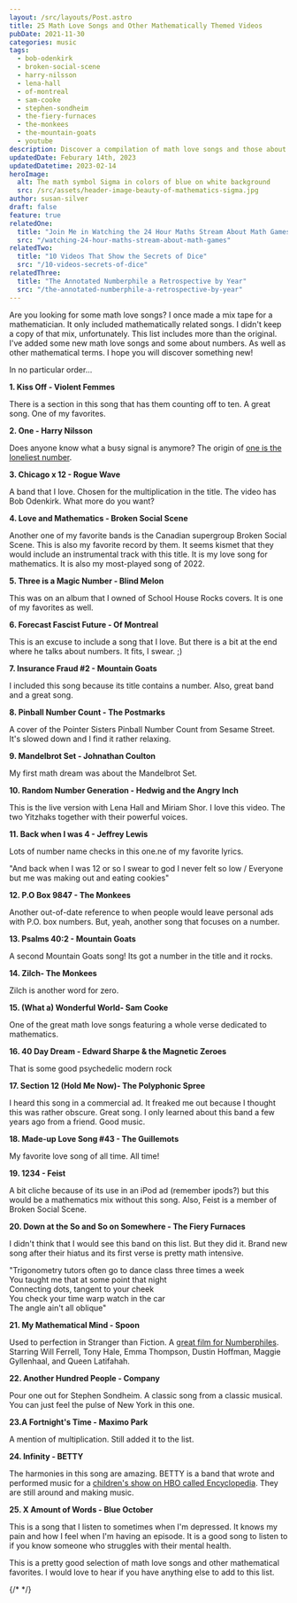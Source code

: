 ```yaml
---
layout: /src/layouts/Post.astro
title: 25 Math Love Songs and Other Mathematically Themed Videos
pubDate: 2021-11-30
categories: music
tags:
  - bob-odenkirk
  - broken-social-scene
  - harry-nilsson
  - lena-hall
  - of-montreal
  - sam-cooke
  - stephen-sondheim
  - the-fiery-furnaces
  - the-monkees
  - the-mountain-goats
  - youtube
description: Discover a compilation of math love songs and those about mathematical terms with this music playlist. This mixtape is perfect for anyone who loves both numbers and music.
updatedDate: Feburary 14th, 2023
updatedDatetime: 2023-02-14
heroImage:
  alt: The math symbol Sigma in colors of blue on white background
  src: /src/assets/header-image-beauty-of-mathematics-sigma.jpg
author: susan-silver
draft: false
feature: true
relatedOne:
  title: "Join Me in Watching the 24 Hour Maths Stream About Math Games"
  src: "/watching-24-hour-maths-stream-about-math-games"
relatedTwo:
  title: "10 Videos That Show the Secrets of Dice"
  src: "/10-videos-secrets-of-dice"
relatedThree:
  title: "The Annotated Numberphile a Retrospective by Year"
  src: "/the-annotated-numberphile-a-retrospective-by-year"
---
```



Are you looking for some math love songs? I once made a mix tape for a mathematician. It only included mathematically related songs. 
I didn't keep a copy of that mix, unfortunately. This list includes more than the original. I've added some new 
math love songs and some about numbers. As well as other mathematical terms. I hope you will discover something new!

In no particular order...

**1. Kiss Off - Violent Femmes**

<YouTube id="hTUAaW3oGGo" />

There is a section in this song that has them counting off to ten. A great song. One of my favorites.

**2. One - Harry Nilsson**

<YouTube id="DYzY7-V5vxY" />

Does anyone know what a busy signal is anymore? The origin of [one is the loneliest number](https://beautyofmathematics.com/one-harry-nilsson/).

**3. Chicago x 12 - Rogue Wave**

<YouTube id="e8wulSNIo6A" />

A band that I love. Chosen for the multiplication in the title. The video has Bob Odenkirk. What more do you want?

**4. Love and Mathematics - Broken Social Scene**

<YouTube id="L2fsKgxr-Zo" />

Another one of my favorite bands is the Canadian supergroup Broken Social Scene. This is also my favorite record by them. It seems kismet that they would include an instrumental track with this title. It is my love song for mathematics. It is also my most-played song of 2022.

**5. Three is a Magic Number - Blind Melon**

<YouTube id="k6to8QyaA1Y" />

This was on an album that I owned of School House Rocks covers. It is one of my favorites as well.

**6. Forecast Fascist Future - Of Montreal**

<YouTube id="PGhSjGsfJM0" />

This is an excuse to include a song that I love. But there is a bit at the end where he talks about numbers. It fits, I swear. ;)

**7. Insurance Fraud #2 - Mountain Goats**

<YouTube id="Nnjb0eZPxM4" />

I included this song because its title contains a number. Also, great band and a great song.

**8. Pinball Number Count - The Postmarks**

<YouTube id="Md5SxTz4yZ4" />

A cover of the Pointer Sisters Pinball Number Count from Sesame Street. It's slowed down and I find it rather relaxing.

**9. Mandelbrot Set - Johnathan Coulton**

<YouTube id="6tsutU92rrE" />

My first math dream was about the Mandelbrot Set.

**10. Random Number Generation - Hedwig and the Angry Inch**

<YouTube id="cD7Hk7ytJ5w" />

This is the live version with Lena Hall and Miriam Shor. I love this video. The two Yitzhaks together with their powerful voices.

**11. Back when I was 4 - Jeffrey Lewis**

<YouTube id="https://www.youtube.com/watch?v=aXsjuAv05XY" />

Lots of number name checks in this one.ne of my favorite lyrics.

"And back when I was 12 or so I swear to god I never felt so low / Everyone but me was making out and eating cookies"

**12. P.O Box 9847 - The Monkees**

<YouTube id="https://www.youtube.com/watch?v=HxnMLPtXIzw" />

Another out-of-date reference to when people would leave personal ads with P.O. box numbers. But, yeah, another song that focuses on a number.

**13. Psalms 40:2 - Mountain Goats**

<YouTube id="https://www.youtube.com/watch?v=O7YQR27lykA" />

A second Mountain Goats song! Its got a number in the title and it rocks.

**14. Zilch- The Monkees**

<YouTube id="https://www.youtube.com/watch?v=OedfVXal_Y8" />

Zilch is another word for zero.

**15. (What a) Wonderful World- Sam Cooke**

<YouTube id="https://www.youtube.com/watch?v=VzlLi5jX_C4" />

One of the great math love songs featuring a whole verse dedicated to mathematics.

**16. 40 Day Dream - Edward Sharpe & the Magnetic Zeroes**

<YouTube id="https://www.youtube.com/watch?v=_7nD1T7mjp8" />

That is some good psychedelic modern rock

**17. Section 12 (Hold Me Now)- The Polyphonic Spree**

<YouTube id="https://www.youtube.com/watch?v=1KrAPnHDfko"/>

I heard this song in a commercial ad. It freaked me out because I thought this was rather obscure. Great song. I only learned about this band a few years ago from a friend. Good music.

**18. Made-up Love Song #43 - The Guillemots**

<YouTube id="https://www.youtube.com/watch?v=0EaAYi64Rpo" />

My favorite love song of all time. All time!

**19. 1234 - Feist**

<YouTube id="https://www.youtube.com/watch?v=ABYnqp-bxvg" />

A bit cliche because of its use in an iPod ad (remember ipods?) but this would be a mathematics mix without this song. Also, Feist is a member of Broken Social Scene.

**20. Down at the So and So on Somewhere - The Fiery Furnaces**

<YouTube id="https://www.youtube.com/watch?v=N6ZCx0zEz8E"/>

I didn't think that I would see this band on this list. But they did it. Brand new song after their hiatus and its first verse is pretty math intensive.

"Trigonometry tutors often go to dance class three times a week  
You taught me that at some point that night  
Connecting dots, tangent to your cheek  
You check your time warp watch in the car  
The angle ain't all oblique"

**21. My Mathematical Mind - Spoon**

<YouTube id="https://www.youtube.com/watch?v=eta9DRyxlbM" />

Used to perfection in Stranger than Fiction. A [great film for Numberphiles](https://beautyofmathematics.com/favorite-video-every-year-numberphile/). Starring Will Ferrell, Tony Hale, Emma Thompson, Dustin Hoffman, Maggie Gyllenhaal, and Queen Latifahah.

**22. Another Hundred People - Company**

<YouTube id="https://www.youtube.com/watch?v=5he9I0CrXts" />

Pour one out for Stephen Sondheim. A classic song from a classic musical. You can just feel the pulse of New York in this one.

**23.A Fortnight's Time - Maximo Park**

<YouTube id="https://www.youtube.com/watch?v=MzX7bgNioOE" />

A mention of multiplication. Still added it to the list.

**24. Infinity - BETTY**

<YouTube id="https://www.youtube.com/watch?v=IAZjhy1bthY" />

  

The harmonies in this song are amazing. BETTY is a band that wrote and performed music for a [children's show on HBO called Encyclopedia](https://en.wikipedia.org/wiki/Encyclopedia_(TV_series)). They are still around and making music.

**25. X Amount of Words - Blue October**

<YouTube id="https://www.youtube.com/watch?v=eFrWZfIndnA" />

This is a song that I listen to sometimes when I'm depressed. It knows my pain and how I feel when I'm having an episode. It is a good song to listen to if you know someone who struggles with their mental health.

This is a pretty good selection of math love songs and other mathematical favorites. I would love to hear if you have anything else to add to this list.

{/* <RelatedArticles oneTitle="Join Me in Watching the 24 Hour Maths Stream About Math Games" oneURL="/watching-24-hour-maths-stream-about-math-games" twoTitle="10 Videos That Show the Secrets of Dice" twoURL="/10-videos-secrets-of-dice" threeTitle="The Annotated Numberphile a Retrospective by Year" threeURL="/the-annotated-numberphile-a-retrospective-by-year"  /> */}